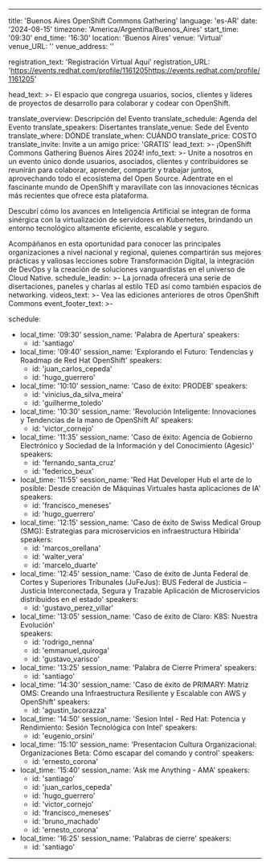 ---
title: 'Buenos Aires OpenShift Commons Gathering'
language: 'es-AR'
date: '2024-08-15'
timezone: 'America/Argentina/Buenos_Aires'
start_time: '09:30'
end_time: '16:30'
location: 'Buenos Aires'
venue: 'Virtual'
venue_URL: ''
venue_address: ''

registration_text: 'Registración Virtual Aquí'
registration_URL: 'https://events.redhat.com/profile/1161205https://events.redhat.com/profile/1161205'

head_text: >-
  El espacio que congrega usuarios, socios, clientes y líderes de proyectos de desarrollo para colaborar y codear con OpenShift.

translate_overview: Descripción del Evento
translate_schedule: Agenda del Evento 
translate_speakers: Disertantes
translate_venue: Sede del Evento
translate_where: DÓNDE
translate_when: CUÁNDO
translate_price: COSTO
translate_invite: Invite a un amigo
price: 'GRATIS'
lead_text: >-
  ¡OpenShift Commons Gathering Buenos Aires 2024!
info_text: >-
  Unite a nosotros en un evento único donde usuarios, asociados, clientes y contribuidores se reunirán para colaborar, aprender, compartir y trabajar juntos, aprovechando todo el ecosistema del Open Source.
  Adentrate en el fascinante mundo de OpenShift y maravillate con las innovaciones técnicas más recientes que ofrece esta plataforma. 
  
  Descubrí cómo los avances en Inteligencia Artificial se integran de forma sinérgica con la virtualización de servidores en Kubernetes, brindando un entorno tecnológico altamente eficiente, escalable y seguro.
  
  Acompáñanos en esta oportunidad para conocer las principales organizaciones a nivel nacional y regional, quienes compartirán sus mejores prácticas y valiosas lecciones sobre Transformación Digital, la integración de DevOps y la creación de soluciones vanguardistas en el universo de Cloud Native.
schedule_leadin: >-
  La jornada ofrecerá una serie de disertaciones, paneles y charlas al estilo TED así como también espacios de networking.
videos_text: >-
  Vea las ediciones anteriores de otros OpenShift Commons
event_footer_text: >-

schedule:
  - local_time: '09:30'
    session_name: 'Palabra de Apertura'
    speakers:
      - id: 'santiago'
  - local_time: '09:40'
    session_name: 'Explorando el Futuro: Tendencias y Roadmap de Red Hat OpenShift'
    speakers:
      - id: 'juan_carlos_cepeda'
      - id: 'hugo_guerrero'
  - local_time: '10:10'
    session_name: 'Caso de éxito: PRODEB'
    speakers:
      - id: 'vinicius_da_silva_meira'
      - id: 'guilherme_toledo'
  - local_time: '10:30'
    session_name: 'Revolución Inteligente: Innovaciones y Tendencias de la mano de OpenShift AI'
    speakers:
      - id: 'victor_cornejo'
  - local_time: '11:35'
    session_name: 'Caso de éxito: Agencia de Gobierno Electrónico y Sociedad de la Información y del Conocimiento (Agesic)'
    speakers:
      - id: 'fernando_santa_cruz'
      - id: 'federico_beux'
  - local_time: '11:55'
    session_name: 'Red Hat Developer Hub el arte de lo posible: Desde creación de Máquinas Virtuales hasta aplicaciones de IA'
    speakers:
      - id: 'francisco_meneses'
      - id: 'hugo_guerrero'
  - local_time: '12:15'
    session_name: 'Caso de éxito de Swiss Medical Group (SMG): Estrategias para microservicios en infraestructura Hibirida'
    speakers:
      - id: 'marcos_orellana'
      - id: 'walter_vera'
      - id: 'marcelo_duarte'
  - local_time: '12:45'
    session_name: 'Caso de éxito de Junta Federal de Cortes y Superiores Tribunales (JuFeJus): BUS Federal de Justicia – Justicia Interconectada, Segura y Trazable
Aplicación de Microservicios distribuidos en el estado' 
    speakers:
      - id: 'gustavo_perez_villar'
  - local_time: '13:05'
    session_name: 'Caso de éxito de Claro: K8S: Nuestra Evolución'  
    speakers:
      - id: 'rodrigo_nenna'  
      - id: 'emmanuel_quiroga'  
      - id: 'gustavo_varisco'  
  - local_time: '13:25'
    session_name: 'Palabra de Cierre Primera'
    speakers:
      - id: 'santiago'
  - local_time: '14:30'
    session_name: 'Caso de éxito de PRIMARY: Matriz OMS: Creando una Infraestructura Resiliente y Escalable con AWS y OpenShift'
    speakers:
      - id: 'agustin_lacorazza'
  - local_time: '14:50'
    session_name: 'Sesion Intel - Red Hat: Potencia y Rendimiento: Sesión Tecnológica con Intel'
    speakers:
      - id: 'eugenio_orsini'
  - local_time: '15:10'
    session_name: 'Presentacion Cultura Organizacional: Organizaciones Beta: Cómo escapar del comando y control'
    speakers:
      - id: 'ernesto_corona'
  - local_time: '15:40'
    session_name: 'Ask me Anything - AMA'
    speakers:
      - id: 'santiago'
      - id: 'juan_carlos_cepeda'
      - id: 'hugo_guerrero'
      - id: 'victor_cornejo'
      - id: 'francisco_meneses'
      - id: 'bruno_machado'
      - id: 'ernesto_corona'
  - local_time: '16:25'
    session_name: 'Palabras de cierre'
    speakers:
      - id: 'santiago'
----
